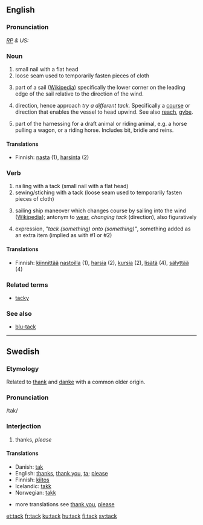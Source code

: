 ==English==

===Pronunciation===
''[[RP]] & US:'' {{IPA|/tæk/}}

===Noun===
{{en-noun-reg}}

#small nail with a flat head
#loose seam used to temporarily fasten pieces of cloth
# {{nautical}} part of a sail ([[w:tack|Wikipedia]]) specifically the lower corner on the leading edge of the sail relative to the direction of the wind.
# {{nautical}} direction, hence approach ''try a different tack.'' Specifically a [[course]] or direction that enables the vessel to head upwind. See also [[reach]], [[gybe]].
#part of the harnessing for a draft animal or riding animal, e.g. a horse pulling a wagon, or a riding horse. Includes bit, bridle and reins.

====Translations====
*Finnish: [[nasta]] (1), [[harsinta]] (2)

===Verb===
{{en-infl-reg-consonant|tack||}}

#nailing with a tack (small nail with a flat head)
#sewing/stiching with a tack (loose seam used to temporarily fasten pieces of cloth)
# {{nautical}} sailing ship maneover which changes course by sailing into the wind ([[w:tack|Wikipedia]]); antonym to [[wear]], ''changing tack'' (direction), also figuratively
#expression, ''"tack (something) onto (something)"'', something added as an extra item (implied as with #1 or #2)

====Translations====
*Finnish: [[kiinnittää]] [[nasta|nastoilla]] (1), [[harsia]] (2), [[kursia]] (2), [[lisätä]] (4), [[sälyttää]] (4)

===Related terms===
*[[tacky]]

===See also===
*[[blu-tack]]


----

==Swedish==

===Etymology===
Related to [[thank]] and [[danke]] with a common older origin.

===Pronunciation===
/tak/

===Interjection===
#thanks, ''please''

<!-- please do not remove da/is/no translations since they are related -->
====Translations====
*Danish: [[tak]]
*English: [[thanks]], [[thank you]], [[ta]]; [[please]]
*Finnish: [[kiitos]]
*Icelandic: [[takk]]
*Norwegian: [[takk]]

*more translations see [[thank you]], [[please]]

[[et:tack]]
[[fr:tack]]
[[ku:tack]]
[[hu:tack]]
[[fi:tack]]
[[sv:tack]]